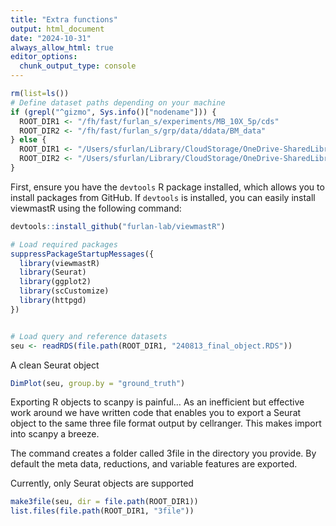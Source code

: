 ```yaml
---
title: "Extra functions"
output: html_document
date: "2024-10-31"
always_allow_html: true
editor_options: 
  chunk_output_type: console
---
```


```r
rm(list=ls())
# Define dataset paths depending on your machine
if (grepl("^gizmo", Sys.info()["nodename"])) {
  ROOT_DIR1 <- "/fh/fast/furlan_s/experiments/MB_10X_5p/cds"
  ROOT_DIR2 <- "/fh/fast/furlan_s/grp/data/ddata/BM_data"
} else {
  ROOT_DIR1 <- "/Users/sfurlan/Library/CloudStorage/OneDrive-SharedLibraries-FredHutchinsonCancerCenter/Furlan_Lab - General/experiments/MB_10X_5p/cds"
  ROOT_DIR2 <- "/Users/sfurlan/Library/CloudStorage/OneDrive-SharedLibraries-FredHutchinsonCancerCenter/Furlan_Lab - General/datasets/Healthy_BM_greenleaf"
}

```


First, ensure you have the `devtools` R package installed, which allows you to install packages from GitHub. If `devtools` is installed, you can easily install viewmastR using the following command:

```r
devtools::install_github("furlan-lab/viewmastR")
```

```r
# Load required packages
suppressPackageStartupMessages({
  library(viewmastR)
  library(Seurat)
  library(ggplot2)
  library(scCustomize)
  library(httpgd)
})


# Load query and reference datasets
seu <- readRDS(file.path(ROOT_DIR1, "240813_final_object.RDS"))
```

A clean Seurat object

```r
DimPlot(seu, group.by = "ground_truth")
```

Exporting R objects to scanpy is painful...  As an inefficient but effective work around we have written code that enables
you to export a Seurat object to the same three file format output by cellranger.  This makes import into scanpy a breeze.

The command creates a folder called 3file in the directory you provide.  By default the meta data, reductions, and variable features
are exported.

Currently, only Seurat objects are supported

```r
make3file(seu, dir = file.path(ROOT_DIR1))
list.files(file.path(ROOT_DIR1, "3file"))
```
